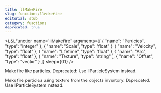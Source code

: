 ```yaml
---
title: llMakeFire
slug: functions/llMakeFire
editorial: stub
category: functions
deprecated: true
---
```


<LSLFunction
	name="llMakeFire"
	arguments={[
	{
		"name": "Particles",
		"type": "integer"
	},
	{
		"name": "Scale",
		"type": "float"
	},
	{
		"name": "Velocity",
		"type": "float"
	},
	{
		"name": "Lifetime",
		"type": "float"
	},
	{
		"name": "Arc",
		"type": "float"
	},
	{
		"name": "Texture",
		"type": "string"
	},
	{
		"name": "Offset",
		"type": "vector"
	}
]}
	sleep={0.1}
/>

Make fire like particles. Deprecated: Use llParticleSystem instead.

Make fire particles using texture from the objects inventory. Deprecated: Use llParticleSystem instead.
